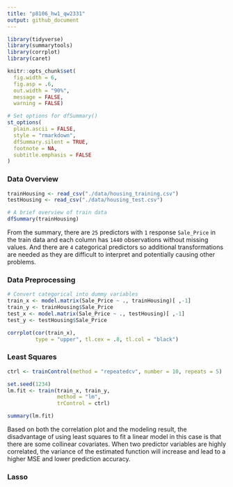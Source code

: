 ```yaml
---
title: "p8106_hw1_qw2331"
output: github_document
---
```


```r
library(tidyverse)
library(summarytools)
library(corrplot)
library(caret)

knitr::opts_chunk$set(
  fig.width = 6,
  fig.asp = .6,
  out.width = "90%",
  message = FALSE,
  warning = FALSE)

# Set options for dfSummary()
st_options(
  plain.ascii = FALSE,
  style = "rmarkdown",
  dfSummary.silent = TRUE,
  footnote = NA,
  subtitle.emphasis = FALSE
)
```


### Data Overview
```r
trainHousing <- read_csv("./data/housing_training.csv")
testHousing <- read_csv("./data/housing_test.csv")

# A brief overview of train data
dfSummary(trainHousing)
```
From the summary, there are `25` predictors with `1` response `Sale_Price` in the train data and each column has `1440` observations without missing values. And there are `4` categorical predictors so additional transformations are needed as they are difficult to interpret and potentially causing other problems.

### Data Preprocessing
```r
# Convert categorical into dummy variables
train_x <- model.matrix(Sale_Price ~ ., trainHousing)[ ,-1]
train_y <- trainHousing$Sale_Price
test_x <- model.matrix(Sale_Price ~ ., testHousing)[ ,-1]
test_y <- testHousing$Sale_Price

corrplot(cor(train_x), 
         type = "upper", tl.cex = .8, tl.col = "black")
```

### Least Squares
```r
ctrl <- trainControl(method = "repeatedcv", number = 10, repeats = 5)

set.seed(1234)
lm.fit <- train(train_x, train_y,
                method = "lm",
                trControl = ctrl)

summary(lm.fit)
```
Based on both the correlation plot and the modeling result, the disadvantage of using least squares to fit a linear model in this case is that there are some collinear covariates. When two predictor variables are highly correlated, the variance of the estimated function will increase and lead to a higher MSE and lower prediction accuracy.

### Lasso
```r

```

